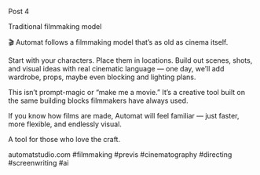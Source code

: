 Post 4

Traditional filmmaking model

🎬 Automat follows a filmmaking model that’s as old as cinema itself.

Start with your characters.
Place them in locations.
Build out scenes, shots, and visual ideas with real cinematic language — one day, we’ll add wardrobe, props, maybe even blocking and lighting plans.

This isn’t prompt-magic or “make me a movie.”
It’s a creative tool built on the same building blocks filmmakers have always used.

If you know how films are made, Automat will feel familiar — just faster, more flexible, and endlessly visual.

A tool for those who love the craft.

automatstudio.com
#filmmaking #previs #cinematography #directing #screenwriting #ai
